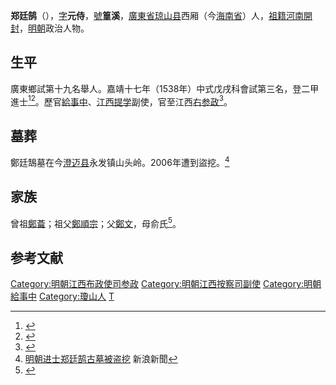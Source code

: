 {{明清人物信息框
| 姓名 = 鄭廷鵠
| 原名 =
| 圖片名稱= 
| 圖片大小 =
| 圖片說明 = 
| 最高職務 = 江西布政使司右參政
| 國家 = 大明 
| 爵位 =
| 籍貫 = 浙江德清縣人
| 族裔 = 
| 字號 = 字元侍，號篁溪
| 諡號 =
| 出生日期 = 弘治十八年（1505年）
| 出生地點 = 
| 逝世日期 = 嘉靖四十二年（1563年）
| 逝世地點 =
| 墓葬 =
| 配偶 = 
| 親屬 = 
| 出身 =
* 嘉靖十七年戊戌科進士出身
| 經歷 =
| 著作 =  
}}
'''郑廷鹄'''（{{bd|1505年||1563年|catIdx=Z鄭}}），[[表字|字]]'''元侍'''，[[號|號]]'''篁溪'''，[[廣東省|廣東省]][[琼山县|琼山县]]西厢（今[[海南省|海南省]]）人，[[祖籍|祖籍]][[河南|河南]][[開封|開封]]，[[明朝|明朝]]政治人物。

== 生平 ==
廣東鄉試第十九名舉人。嘉靖十七年（1538年）中式戊戌科會試第三名，登二甲進士<ref>{{Cite book|title=《皇明贡举考》卷五|author=[[张朝瑞|张朝瑞]]|publisher=《续修四库全书》史部第828册|year=|isbn=|location=|pages=}}</ref><ref>{{Cite book|title=贡举志五种 上|author=鲁小俊，江俊伟著|publisher=武汉大学出版社|year=2009|isbn=978-7-307-07043-1|location=武汉|pages=}}</ref>。歷官[[給事中|給事中]]、[[江西|江西]][[提学|提学]]副使，官至江西[[右参政|右参政]]<ref>{{cite news|title=海南历代进士名表|url=http://www.hnszw.org.cn/data/news/2009/06/44121/|accessdate=2013-08-05|newspaper=海南史志网|archive-url=https://web.archive.org/web/20131203012302/http://www.hnszw.org.cn/data/news/2009/06/44121/|archive-date=2013-12-03|dead-url=yes}}</ref>。

==墓葬==
鄭廷鵠墓在今[[澄迈县|澄迈县]]永发镇山头岭。2006年遭到盜挖。<ref>[http://news.sina.com.cn/c/p/2006-04-10/15469580634.shtml 明朝进士郑廷鹄古墓被盗挖] {{Wayback|url=http://news.sina.com.cn/c/p/2006-04-10/15469580634.shtml |date=20170407055234 }} 新浪新聞</ref>

== 家族 ==
曾祖[[鄭蘥|鄭蘥]]；祖父[[鄭順宗|鄭順宗]]；父[[鄭文|鄭文]]，母俞氏<ref>{{Cite book|title=天一阁藏明代科举录选刊 登科录 点校本|author=龚延明主编|publisher=宁波出版社|year=2016|isbn=978-7-5526-2320-8|location=宁波|pages=|quote=《天一閣藏明代科舉錄選刊.登科錄》之《嘉靖十七年戊戌科進士登科錄》}}</ref>。

==参考文献==
{{reflist}}

{{嘉靖十七年戊戌科殿試金榜}}

{{DEFAULTSORT:Zheng鄭}}
[[Category:明朝江西布政使司参政|Category:明朝江西布政使司参政]]
[[Category:明朝江西按察司副使|Category:明朝江西按察司副使]]
[[Category:明朝給事中|Category:明朝給事中]]
[[Category:瓊山人|Category:瓊山人]]
[[Category:鄭姓|T]]